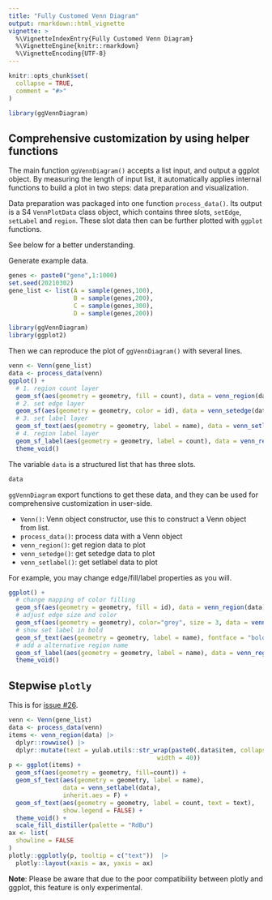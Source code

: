 ```yaml
---
title: "Fully Customed Venn Diagram"
output: rmarkdown::html_vignette
vignette: >
  %\VignetteIndexEntry{Fully Customed Venn Diagram}
  %\VignetteEngine{knitr::rmarkdown}
  %\VignetteEncoding{UTF-8}
---
```


```r
knitr::opts_chunk$set(
  collapse = TRUE,
  comment = "#>"
)
```

```r
library(ggVennDiagram)
```

## Comprehensive customization by using helper functions

The main function `ggVennDiagram()` accepts a list input, and output a ggplot object. 
By measuring the length of input list, it automatically applies internal functions 
to build a plot in two steps: data preparation and visualization. 

Data preparation was packaged into one function `process_data()`. Its output
is a S4 `VennPlotData` class object, which contains three slots, `setEdge`, 
`setLabel` and `region`. These slot data then can be further plotted with `ggplot` 
functions. 

See below for a better understanding.

Generate example data.

```r
genes <- paste0("gene",1:1000)
set.seed(20210302)
gene_list <- list(A = sample(genes,100),
                  B = sample(genes,200),
                  C = sample(genes,300),
                  D = sample(genes,200))
```


```r
library(ggVennDiagram)
library(ggplot2)
```

Then we can reproduce the plot of `ggVennDiagram()` with several lines.

```r
venn <- Venn(gene_list)
data <- process_data(venn)
ggplot() +
  # 1. region count layer
  geom_sf(aes(geometry = geometry, fill = count), data = venn_region(data)) +
  # 2. set edge layer
  geom_sf(aes(geometry = geometry, color = id), data = venn_setedge(data), show.legend = FALSE) +
  # 3. set label layer
  geom_sf_text(aes(geometry = geometry, label = name), data = venn_setlabel(data)) +
  # 4. region label layer
  geom_sf_label(aes(geometry = geometry, label = count), data = venn_region(data)) +
  theme_void()
```

The variable `data` is a structured list that has three slots.

```r
data
```


`ggVennDiagram` export functions to get these data, and they can be used 
for comprehensive customization in user-side.

- `Venn()`: Venn object constructor, use this to construct a Venn object from list.
- `process_data()`: process data with a Venn object
- `venn_region()`: get region data to plot
- `venn_setedge()`: get setedge data to plot
- `venn_setlabel()`: get setlabel data to plot


For example, you may change edge/fill/label properties as you will.

```r
ggplot() +
  # change mapping of color filling
  geom_sf(aes(geometry = geometry, fill = id), data = venn_region(data), show.legend = FALSE) +  
  # adjust edge size and color
  geom_sf(aes(geometry = geometry), color="grey", size = 3, data = venn_setedge(data), show.legend = FALSE) +  
  # show set label in bold
  geom_sf_text(aes(geometry = geometry, label = name), fontface = "bold", data = venn_setlabel(data)) +  
  # add a alternative region name
  geom_sf_label(aes(geometry = geometry, label = name), data = venn_region(data), alpha = 0.5) +  
  theme_void()
```

## Stepwise `plotly`

This is for [issue #26](https://github.com/gaospecial/ggVennDiagram/issues/26).

```r
venn <- Venn(gene_list)
data <- process_data(venn)
items <- venn_region(data) |> 
  dplyr::rowwise() |> 
  dplyr::mutate(text = yulab.utils::str_wrap(paste0(.data$item, collapse = " "),
                                         width = 40))
p <- ggplot(items) +
  geom_sf(aes(geometry = geometry, fill=count)) +
  geom_sf_text(aes(geometry = geometry, label = name),
               data = venn_setlabel(data),
               inherit.aes = F) +
  geom_sf_text(aes(geometry = geometry, label = count, text = text),
               show.legend = FALSE) +
  theme_void() +
  scale_fill_distiller(palette = "RdBu")
ax <- list(
  showline = FALSE
)
plotly::ggplotly(p, tooltip = c("text"))  |> 
  plotly::layout(xaxis = ax, yaxis = ax)
```

**Note**: Please be aware that due to the poor compatibility between plotly and ggplot, this feature is only experimental.
